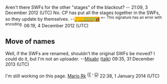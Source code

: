 Aren't there SWFs for the other "stages" of the blackout? --{{SUBST:User:PenblooeR/Signature}} 21:09, 3 December 2012 (UTC)
No. CP has put all the stages together in the SWFs, so they update by themselves. --<font face="Times New Roman">[[User:Snowstormer|<span style="color:yellow;background:orange">$ṇỗẘ</span>]][[User talk:Snowstormer|<span style="color:cyan;background:orange">$ŧᴼՐṃ</span>]][[Special:Contributions/Cylly1512|<span style="color:navy;background:orange">ȩř</span>]]</font> <sup><-- This signature has an error with encoding.</sup> 06:19, 4 December 2012 (UTC)

== Move of names ==

Well, if the SWFs are renamed, shouldn't the original SWFs be moved? I could do it, but I'm not an uploader. --[[User:Misabr|Misabr]] ([[User talk:Misabr|talk]]) 09:35, 31 December 2013 (UTC)

I'm still working on this page. [[User:Mario Rk|Mario Rk]] <sup><span style="color:; text-shadow:grey 0 4px 4px;">(</span>[[User talk:Mario Rk|<span style="color:; text-shadow:grey 0 4px 4px;">T</span>]] <span style="color:; text-shadow:grey 0 4px 4px;">'''<big>·</big>'''</span> [[Special:Contributions/Mario_Rk|<span style="color:; text-shadow:grey 0 4px 4px;">C</span>]]<span style="color:; text-shadow:grey 0 4px 4px;">)</span></sup> 22:38, 1 January 2014 (UTC)
